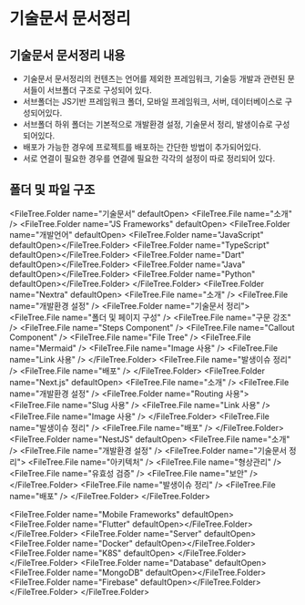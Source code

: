 
# 기술문서 문서정리

## 기술문서 문서정리 내용

- 기술문서 문서정리의 컨텐츠는 언어를 제외한 프레임워크, 기술등 개발과 관련된 문서들이 서브폴더 구조로 구성되어 있다.
- 서브폴더는 JS기반 프레임워크 폴더, 모바일 프레임워크, 서버, 데이터베이스로 구성되어있다.
- 서브폴더 하위 폴더는 기본적으로 개발환경 설정, 기술문서 정리, 발생이슈로 구성되어있다.
- 배포가 가능한 경우에 프로젝트를 배포하는 간단한 방법이 추가되어있다.
- 서로 연결이 필요한 경우를 연결에 필요한 각각의 설정이 따로 정리되어 있다.

## 폴더 및 파일 구조

<FileTree.Folder name="기술문서" defaultOpen>
  <FileTree.File name="소개" />
  <FileTree.Folder name="JS Frameworks" defaultOpen>
    <FileTree.Folder name="개발언어" defaultOpen>
      <FileTree.Folder name="JavaScript" defaultOpen></FileTree.Folder>
      <FileTree.Folder name="TypeScript" defaultOpen></FileTree.Folder>
      <FileTree.Folder name="Dart" defaultOpen></FileTree.Folder>
      <FileTree.Folder name="Java" defaultOpen></FileTree.Folder>
      <FileTree.Folder name="Python" defaultOpen></FileTree.Folder>
    </FileTree.Folder>
    <FileTree.Folder name="Nextra" defaultOpen>
      <FileTree.File name="소개" />
      <FileTree.File name="개발환경 설정" />
      <FileTree.Folder name="기술문서 정리">
        <FileTree.File name="폴더 및 페이지 구성" />
        <FileTree.File name="구문 강조" />
        <FileTree.File name="Steps Component" />
        <FileTree.File name="Callout Component" />
        <FileTree.File name="File Tree" />
        <FileTree.File name="Mermaid" />
        <FileTree.File name="Image 사용" />
        <FileTree.File name="Link 사용" />
      </FileTree.Folder>
      <FileTree.File name="발생이슈 정리" />
      <FileTree.File name="배포" />
    </FileTree.Folder>
    <FileTree.Folder name="Next.js" defaultOpen>
      <FileTree.File name="소개" />
      <FileTree.File name="개발환경 설정" />
      <FileTree.Folder name="Routing 사용">
        <FileTree.File name="Slug 사용" />
        <FileTree.File name="Link 사용" />
        <FileTree.File name="Image 사용" />
      </FileTree.Folder>
      <FileTree.File name="발생이슈 정리" />
      <FileTree.File name="배포" />
    </FileTree.Folder>
    <FileTree.Folder name="NestJS" defaultOpen>
      <FileTree.File name="소개" />
      <FileTree.File name="개발환경 설정" />
      <FileTree.Folder name="기술문서 정리">
        <FileTree.File name="아키텍처" />
        <FileTree.File name="형상관리" />
        <FileTree.File name="유효성 검증" />
        <FileTree.File name="보안" />
      </FileTree.Folder>
      <FileTree.File name="발생이슈 정리" />
      <FileTree.File name="배포" />
    </FileTree.Folder>
  </FileTree.Folder>

  <FileTree.Folder name="Mobile Frameworks" defaultOpen>
    <FileTree.Folder name="Flutter" defaultOpen></FileTree.Folder>
  </FileTree.Folder>
  <FileTree.Folder name="Server" defaultOpen>
    <FileTree.Folder name="Docker" defaultOpen></FileTree.Folder>
    <FileTree.Folder name="K8S" defaultOpen>
    </FileTree.Folder>
  </FileTree.Folder>
  <FileTree.Folder name="Database" defaultOpen>
    <FileTree.Folder name="MongoDB" defaultOpen></FileTree.Folder>
    <FileTree.Folder name="Firebase" defaultOpen></FileTree.Folder>
  </FileTree.Folder>
</FileTree.Folder>
